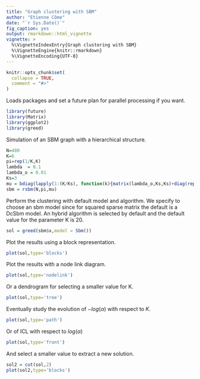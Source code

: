 ```yaml
---
title: "Graph clustering with SBM"
author: "Etienne Côme"
date: "`r Sys.Date()`"
fig_caption: yes
output: rmarkdown::html_vignette
vignette: >
  %\VignetteIndexEntry{Graph clustering with SBM}
  %\VignetteEngine{knitr::rmarkdown}
  %\VignetteEncoding{UTF-8}
---
```


```r
knitr::opts_chunk$set(
  collapse = TRUE,
  comment = "#>"
)
```


Loads packages and set a future plan for parallel processing if you want.
```r
library(future)
library(Matrix)
library(ggplot2)
library(greed)
```

Simulation of an SBM graph with a hierarchical structure.
```r
N=400
K=6
pi=rep(1/K,K)
lambda  = 0.1
lambda_o = 0.01
Ks=3
mu = bdiag(lapply(1:(K/Ks), function(k){matrix(lambda_o,Ks,Ks)+diag(rep(lambda,Ks))}))+0.001
sbm = rsbm(N,pi,mu)
```

Perform the clustering with default model and algorithm. We specify to choose an sbm model since for squared sparse matrix the default is a DcSbm model. An hybrid  algorithm is selected by default and the default value for the parameter K is 20.

```r
sol = greed(sbm$x,model = Sbm())
```
Plot the results using a block representation.

```r
plot(sol,type='blocks')
```



Plot the results with a node link diagram.
```r
plot(sol,type='nodelink')
```

Or a dendrogram for selecting a smaller value for K.
```r
plot(sol,type='tree')
```

Eventually study the evolution of $-log(\alpha)$ with respect to $K$.
```r
plot(sol,type='path')
```

Or of ICL with respect to $log(\alpha)$
```r
plot(sol,type='front')
```

And select a smaller value to extract a new solution.
```r
sol2 = cut(sol,2)
plot(sol2,type='blocks')
```